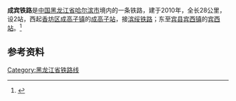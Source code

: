 {{Infobox rail system-route
|box_width=
|rail_name=成宾铁路
|imagesize=
|caption=
|system_map=
|mapimage_width=
|map_bgcolor=
|code_name=
|begin_operation=
|end_operation=
|operation_note=
|system_length=
|length_in_operation=28 km
|total_length=
|line_title=
|lines=
|stations=2
|route_title=
|main_route=
|secondary_route=
|branch_route=
|standard=
|main_stations=[[成高子站|成高子站]]、[[宾西站|宾西站]]
|ridership=
|fleet_size=
|max_speed=
|track_gauge=1435毫米（[[标准轨|标准轨]]）
|min_radius=
|max_grade=
|block_signal=
|electrified=
|engine=
|depot=
|operator=
|route_map=
}}

'''成宾铁路'''是[[中国|中国]][[黑龙江省|黑龙江省]][[哈尔滨市|哈尔滨市]]境内的一条铁路，建于2010年，全长28公里，设2站，西起[[香坊区|香坊区]][[成高子镇|成高子镇]]的[[成高子站|成高子站]]，接[[滨绥铁路|滨绥铁路]]；东至[[宾县|宾县]][[宾西镇|宾西镇]]的[[宾西站|宾西站]]。<ref>{{cite book|title=中华人民共和国铁道部铁路货物运价规则，附件四：货物运价里程表|year=2010}}</ref>

== 参考资料 ==
{{reflist}}

{{成宾铁路|nocat}}
{{中国铁路}}

{{中国铁路小作品}}

[[Category:黑龙江省铁路线|Category:黑龙江省铁路线]]